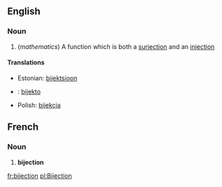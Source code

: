 ==English==
=== Noun ===
# (''mathematics'') A function which is both a [[surjection]] and an [[injection]]

====Translations====
*Estonian: [[bijektsioon]]
* {{io}} : [[bijekto]]
*Polish: [[bijekcja]]


==French==
===Noun===
# '''bijection'''

[[fr:bijection]]
[[pl:Bijection]]